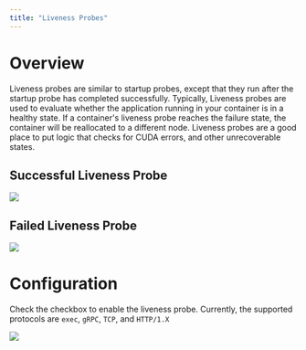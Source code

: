 ```yaml
---
title: "Liveness Probes"
---
```


# Overview

Liveness probes are similar to startup probes, except that they run after the startup probe has completed successfully. Typically, Liveness probes are used to evaluate whether the application running in your container is in a healthy state. If a container's liveness probe reaches the failure state, the container will be reallocated to a different node. Liveness probes are a good place to put logic that checks for CUDA errors, and other unrecoverable states.

## Successful Liveness Probe

<img src="container-engine/images/67f4869-Liveness_Recovers1.png"/>


## Failed Liveness Probe

<img src="container-engine/images/05e66d5-Liveness_Failure1.png"/>


# Configuration

Check the checkbox to enable the liveness probe. Currently, the supported protocols are `exec`, `gRPC`, `TCP`, and `HTTP/1.X`

<img src="container-engine/images/d7a0dfb-image.png"/>

